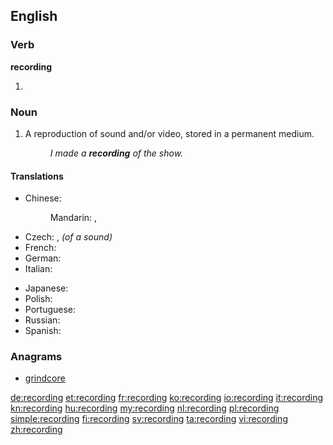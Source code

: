 ==English==

===Verb===
'''recording'''

# {{present participle of|record}}

===Noun===
{{wikipedia}}
{{en-noun}}

# A reproduction of sound and/or video, stored in a permanent medium.
#: ''I made a '''recording''' of the show.''

====Translations====
{{trans-top|reproduction stored in a permanent medium}}
* Chinese:
*: Mandarin: {{t|zh|錄音|sc=Hani}}, {{t|zh|录音 |tr=lùyīn|sc=Hani}}
* Czech: {{t+|cs|záznam|m}}, ''(of a sound)'' {{t+|cs|nahrávka|f}}
* French: {{t+|fr|enregistrement|m}}
* German: {{t|de|Aufnahme|f}}
* Italian: {{t+|it|registrazione|f}}
{{trans-mid}}
* Japanese: {{t|ja|録音|tr=rokuon|sc=Jpan}}
* Polish: {{t|pl|nagranie|n}}
* Portuguese: {{t-|pt|gravação|f}}
* Russian: {{t|ru|запись|f|tr=zápis’|sc=Cyrl}}
* Spanish: {{t+|es|grabación|f}}
{{trans-bottom}}

===Anagrams===
* [[grindcore#English|grindcore]]

[[de:recording]]
[[et:recording]]
[[fr:recording]]
[[ko:recording]]
[[io:recording]]
[[it:recording]]
[[kn:recording]]
[[hu:recording]]
[[my:recording]]
[[nl:recording]]
[[pl:recording]]
[[simple:recording]]
[[fi:recording]]
[[sv:recording]]
[[ta:recording]]
[[vi:recording]]
[[zh:recording]]